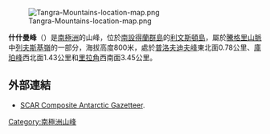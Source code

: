 {{no footnotes|time=2013-10-29T03:58:43+00:00}}
[[Image:Tangra-Mountains-location-map.png|thumb]]

'''什什曼峰'''（{{lang-bg|Шишман}}）是[[南極洲|南極洲]]的山峰，位於[[南設得蘭群島|南設得蘭群島]]的[[利文斯頓島|利文斯頓島]]，屬於[[騰格里山脈|騰格里山脈]]中[[列夫斯基嶺|列夫斯基嶺]]的一部分，海拔高度800米，處於[[普洛夫迪夫峰|普洛夫迪夫峰]]東北面0.78公里、[[庫珀峰|庫珀峰]]西北面1.43公里和[[里拉角|里拉角]]西南面3.45公里。

{{coord|62|38|59.5|S|59|59|28|W|display=title}}

==外部連結==
* [http://data.aad.gov.au/aadc/gaz/scar/ SCAR Composite Antarctic Gazetteer]{{WebCite|url=https://www.webcitation.org/5ug2CfC7m?url=http://data.aad.gov.au/aadc/gaz/scar/ |date=20101202140255 |dateformat=iso }}.

{{Antarctica-geo-stub}}
[[Category:南極洲山峰|Category:南極洲山峰]]